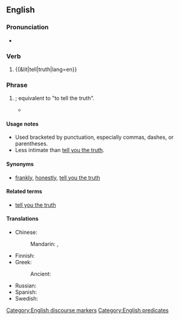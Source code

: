 ==English==

===Pronunciation===
* {{audio|En-au-tell the truth.ogg|Audio (AU)|lang=en}}

===Verb===
{{head|en|verb}}

# {{&lit|tell|truth|lang=en}}

===Phrase===
{{head|en|phrase}}

# {{lb|en|idiomatic|informal}} {{non-gloss definition|Used to positively assert the frank honesty of an associated statement of set of statements}}; equivalent to "to tell the truth".
#* {{quote-book|lang=en|year=1991|title=Bicycling Through Space and Time|author=Mike Sirota|passage=Then it sneezed. Considering what it was smelling, that was no surprise. '''Tell the truth''', I'd gotten so used to the jof jof dung that I didn't notice it anymore.}}

====Usage notes====
* Used bracketed by punctuation, especially commas, dashes, or parentheses.
* Less intimate than [[tell you the truth]].

====Synonyms====
* {{sense|asserting frank honesty of statement}} [[frankly]], [[honestly]], [[tell you the truth]]

====Related terms====
* [[tell you the truth]]

====Translations====
{{trans-top|asserting frank honest of associated statement}}
* Chinese:
*: Mandarin: {{t+|cmn|老實說|sc=Hani}}, {{t+|cmn|老实说|tr=lǎoshíshuō|sc=Hani}}
* Finnish: {{t|fi|totta puhuen}}
* Greek:
*: Ancient: {{t|grc|ἀληθεύω}}
{{trans-mid}}
* Russian: {{t+|ru|че́стно говоря́}}
* Spanish: {{t|es|decir la verdad}}
* Swedish: {{t|sv|ärligt talat}}
{{trans-bottom}}

[[Category:English discourse markers]]
[[Category:English predicates]]
